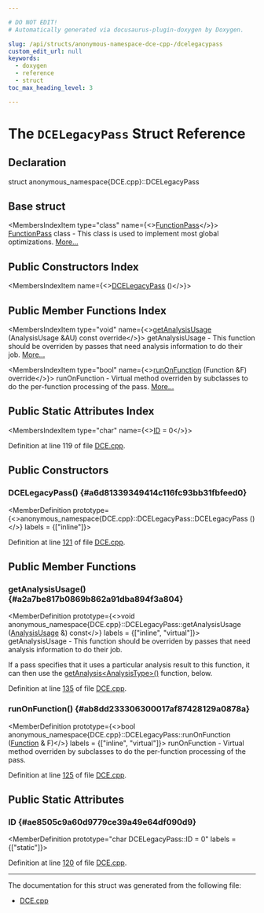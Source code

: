 ```yaml
---

# DO NOT EDIT!
# Automatically generated via docusaurus-plugin-doxygen by Doxygen.

slug: /api/structs/anonymous-namespace-dce-cpp-/dcelegacypass
custom_edit_url: null
keywords:
  - doxygen
  - reference
  - struct
toc_max_heading_level: 3

---
```





# The `DCELegacyPass` Struct Reference

<DoxygenPage pluginConfig={pluginConfig}>



## Declaration

<CodeBlock>struct anonymous_namespace{DCE.cpp}::DCELegacyPass</CodeBlock>

## Base struct

<MembersIndex>

<MembersIndexItem
  type="class"
  name={<><a href="/docs/api/classes/llvm/functionpass">FunctionPass</a></>}>
<a href="/docs/api/classes/llvm/functionpass">FunctionPass</a> class - This class is used to implement most global optimizations. <a href="/docs/api/classes/llvm/functionpass/#details">More...</a>
</MembersIndexItem>

</MembersIndex>

## Public Constructors Index

<MembersIndex>

<MembersIndexItem
  name={<><a href="#a6d81339349414c116fc93bb31fbfeed0">DCELegacyPass</a> ()</>}>
</MembersIndexItem>

</MembersIndex>

## Public Member Functions Index

<MembersIndex>

<MembersIndexItem
  type="void"
  name={<><a href="#a2a7be817b0869b862a91dba894f3a804">getAnalysisUsage</a> (AnalysisUsage &amp;AU) const override</>}>
getAnalysisUsage - This function should be overriden by passes that need analysis information to do their job. <a href="#a2a7be817b0869b862a91dba894f3a804">More...</a>
</MembersIndexItem>

<MembersIndexItem
  type="bool"
  name={<><a href="#ab8dd233306300017af87428129a0878a">runOnFunction</a> (Function &amp;F) override</>}>
runOnFunction - Virtual method overriden by subclasses to do the per-function processing of the pass. <a href="#ab8dd233306300017af87428129a0878a">More...</a>
</MembersIndexItem>

</MembersIndex>

## Public Static Attributes Index

<MembersIndex>

<MembersIndexItem
  type="char"
  name={<><a href="#ae8505c9a60d9779ce39a49e64df090d9">ID</a> = 0</>}>
</MembersIndexItem>

</MembersIndex>


Definition at line 119 of file <a href="/docs/api/files/lib/lib/transforms/lib/transforms/scalar/dce-cpp">DCE.cpp</a>.

<SectionDefinition>

## Public Constructors

### DCELegacyPass() {#a6d81339349414c116fc93bb31fbfeed0}

<MemberDefinition
  prototype={<>anonymous&#95;namespace&#123;DCE.cpp&#125;::DCELegacyPass::DCELegacyPass ()</>}
  labels = {["inline"]}>

Definition at line <a href="/docs/api/files/lib/lib/transforms/lib/transforms/scalar/dce-cpp/#l00121">121</a> of file <a href="/docs/api/files/lib/lib/transforms/lib/transforms/scalar/dce-cpp">DCE.cpp</a>.
</MemberDefinition>

</SectionDefinition>

<SectionDefinition>

## Public Member Functions

### getAnalysisUsage() {#a2a7be817b0869b862a91dba894f3a804}

<MemberDefinition
  prototype={<>void anonymous&#95;namespace&#123;DCE.cpp&#125;::DCELegacyPass::getAnalysisUsage (<a href="/docs/api/classes/llvm/analysisusage">AnalysisUsage</a> &amp;) const</>}
  labels = {["inline", "virtual"]}>
getAnalysisUsage - This function should be overriden by passes that need analysis information to do their job.

If a pass specifies that it uses a particular analysis result to this function, it can then use the <a href="/docs/api/classes/llvm/pass/#a4863e5e463fb79955269fbf7fbf52b80">getAnalysis&lt;AnalysisType&gt;()</a> function, below.

Definition at line <a href="/docs/api/files/lib/lib/transforms/lib/transforms/scalar/dce-cpp/#l00135">135</a> of file <a href="/docs/api/files/lib/lib/transforms/lib/transforms/scalar/dce-cpp">DCE.cpp</a>.
</MemberDefinition>

### runOnFunction() {#ab8dd233306300017af87428129a0878a}

<MemberDefinition
  prototype={<>bool anonymous&#95;namespace&#123;DCE.cpp&#125;::DCELegacyPass::runOnFunction (<a href="/docs/api/classes/llvm/function">Function</a> &amp; F)</>}
  labels = {["inline", "virtual"]}>
runOnFunction - Virtual method overriden by subclasses to do the per-function processing of the pass.

Definition at line <a href="/docs/api/files/lib/lib/transforms/lib/transforms/scalar/dce-cpp/#l00125">125</a> of file <a href="/docs/api/files/lib/lib/transforms/lib/transforms/scalar/dce-cpp">DCE.cpp</a>.
</MemberDefinition>

</SectionDefinition>

<SectionDefinition>

## Public Static Attributes

### ID {#ae8505c9a60d9779ce39a49e64df090d9}

<MemberDefinition
  prototype="char DCELegacyPass::ID = 0"
  labels = {["static"]}>

Definition at line <a href="/docs/api/files/lib/lib/transforms/lib/transforms/scalar/dce-cpp/#l00120">120</a> of file <a href="/docs/api/files/lib/lib/transforms/lib/transforms/scalar/dce-cpp">DCE.cpp</a>.
</MemberDefinition>

</SectionDefinition>

<hr/>

The documentation for this struct was generated from the following file:

<ul>
<li><a href="/docs/api/files/lib/lib/transforms/lib/transforms/scalar/dce-cpp">DCE.cpp</a></li>
</ul>

</DoxygenPage>
